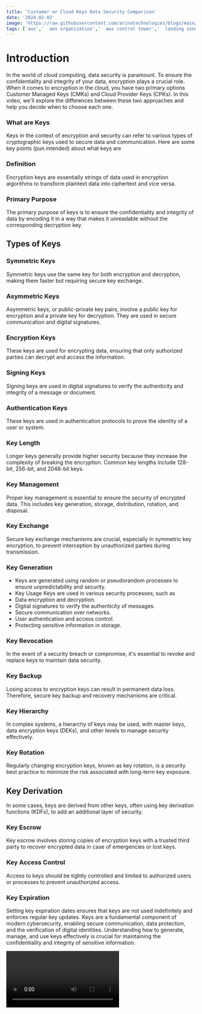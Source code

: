 ```yaml
---
title: 'Customer or Cloud Keys Data Security Comparison'
date: '2024-02-02'
image: 'https://raw.githubusercontent.com/arinatechnologies/blogs/main/images/cpkvscmk.webp'
tags: ['aws','  aws organization','  aws control tower','  landing zone','  Guardrails']
---
```



# Introduction 
In the world of cloud computing, data security is paramount. To ensure the confidentiality and integrity of your data, encryption plays a crucial role. When it comes to encryption in the cloud, you have two primary options Customer Managed Keys (CMKs) and Cloud Provider Keys (CPKs). In this video, we'll explore the differences between these two approaches and help you decide when to choose each one.
### What are Keys
Keys in the context of encryption and security can refer to various types of cryptographic keys used to secure data and communication. Here are some key points (pun intended) about what keys are
### Definition 
Encryption keys are essentially strings of data used in encryption algorithms to transform plaintext data into ciphertext and vice versa.
### Primary Purpose 
The primary purpose of keys is to ensure the confidentiality and integrity of data by encoding it in a way that makes it unreadable without the corresponding decryption key.
## Types of Keys
### Symmetric Keys 
Symmetric keys use the same key for both encryption and decryption, making them faster but requiring secure key exchange.
### Asymmetric Keys 
Asymmetric keys, or public-private key pairs, involve a public key for encryption and a private key for decryption. They are used in secure communication and digital signatures.
### Encryption Keys 
These keys are used for encrypting data, ensuring that only authorized parties can decrypt and access the information.
### Signing Keys 
Signing keys are used in digital signatures to verify the authenticity and integrity of a message or document.
### Authentication Keys 
These keys are used in authentication protocols to prove the identity of a user or system.
### Key Length 
Longer keys generally provide higher security because they increase the complexity of breaking the encryption. Common key lengths include 128-bit, 256-bit, and 2048-bit keys.
### Key Management 
Proper key management is essential to ensure the security of encrypted data. This includes key generation, storage, distribution, rotation, and disposal.
### Key Exchange 
Secure key exchange mechanisms are crucial, especially in symmetric key encryption, to prevent interception by unauthorized parties during transmission.
### Key Generation 
 - Keys are generated using random or pseudorandom processes to ensure unpredictability and security.
 - Key Usage Keys are used in various security processes, such as
 - Data encryption and decryption.
 - Digital signatures to verify the authenticity of messages.
 - Secure communication over networks.
 - User authentication and access control.
 - Protecting sensitive information in storage.

### Key Revocation 
In the event of a security breach or compromise, it's essential to revoke and replace keys to maintain data security.

### Key Backup 
Losing access to encryption keys can result in permanent data loss. Therefore, secure key backup and recovery mechanisms are critical.

### Key Hierarchy 
In complex systems, a hierarchy of keys may be used, with master keys, data encryption keys (DEKs), and other levels to manage security effectively.

### Key Rotation 
Regularly changing encryption keys, known as key rotation, is a security best practice to minimize the risk associated with long-term key exposure.

## Key Derivation 
In some cases, keys are derived from other keys, often using key derivation functions (KDFs), to add an additional layer of security.

### Key Escrow 
Key escrow involves storing copies of encryption keys with a trusted third party to recover encrypted data in case of emergencies or lost keys.

### Key Access Control 
Access to keys should be tightly controlled and limited to authorized users or processes to prevent unauthorized access.

### Key Expiration 
Setting key expiration dates ensures that keys are not used indefinitely and enforces regular key updates.
Keys are a fundamental component of modern cybersecurity, enabling secure communication, data protection, and the verification of digital identities. Understanding how to generate, manage, and use keys effectively is crucial for maintaining the confidentiality and integrity of sensitive information.

<Video id="Ye1IKteT6Ik" title="Customer or Cloud Keys Data Security Comparison"/>


# Customer Managed Key (CMK)
### What is a CMK?
CMKs are encryption keys that you, the customer, generate and manage.
They provide you with full control over your encryption process, including key generation, rotation, and access management.
### When to Choose CMK
Highly Sensitive Data If you have exceptionally sensitive data, such as personal financial records or medical records, CMKs offer the highest level of control and security.
Compliance Requirements If your industry has strict regulatory requirements (e.g., HIPAA, GDPR), CMKs allow you to meet those standards by maintaining control over encryption keys.
Multi-Cloud Environments If your organization operates in a multi-cloud environment (e.g., AWS, Azure, Google Cloud), CMKs can provide a consistent encryption approach across platforms.
# Cloud Provider Key (CPK)
### What is a CPK?
CPKs are encryption keys managed by your cloud service provider (e.g., AWS, Azure).
They offer convenience, as the provider takes care of key management tasks.
### When to Choose CPK?
Simplicity If you're looking for a hassle-free encryption solution and don't want to manage encryption keys, CPKs are a convenient choice. General Use Cases For many everyday applications and use cases, especially those without stringent compliance requirements, CPKs can be sufficient.
### Cost-Efficiency 
CPKs often come with cost savings because you don't need to allocate resources for key management.
# Comparison

   <table className="Keys">
                                                <tbody>
                                                <tr>
                                                <th>Aspect</th>
                                                <th>Cloud Provider Key (CPK)</th>
                                                <th>Customer Managed Key (CMK)</th>
                                                </tr>
                                                <tr>
                                                <td>Ownership</td>
                                                <td>Cloud provider owns and manages the encryption keys.</td>
                                                <td>Customer owns and manages the encryption keys.</td>
                                                </tr>
                                                <tr>
                                                <td>Control</td>
                                                <td>Limited control as the cloud provider 
                                                manages the keys.</td>
                                                <td>Customer has full control over key usage and policies.</td>
                                                </tr>
                                                <tr>
                                                <td>Use Cases</td>
                                                <td>Suitable for less sensitive workloads or scenarios where ease of use and automation are more important.</td>
                                                <td>Suitable for sensitive and highly regulated workloads where customers need full control over encryption keys.</td>
                                                </tr>
                                                <tr>
                                                <td>Key Management</td>
                                                <td>Cloud provider handles key lifecycle management.</td>
                                                <td>Customers must handle key rotation, backup, and compliance.</td>
                                                </tr>
                                                <tr>
                                                <td>Compliance</td>
                                                <td>May have limitations in meeting certain compliance standards due to limited control.</td>
                                                <td>Enables compliance with strict security and data privacy requirements.</td>
                                                </tr>
                                                <tr>
                                                <td>Integration</td>
                                                <td>Seamlessly integrates with cloud services but may have limitations for custom encryption scenarios.</td>
                                                <td>Integrates with various cloud services and can be used for custom encryption within applications.</td>
                                                </tr>
                                                <tr>
                                                <td>Complexity</td>
                                                <td>Easier to set up and use with less 
                                                management overhead.</td>
                                                <td>Requires more setup and management efforts.</td>
                                                </tr>
                                                <tr>
                                                <td>Cost</td>
                                                <td>Costs are often bundled with cloud service usage and may be lower for CPK.</td>
                                                <td>Costs may include key management and rotation efforts.</td>
                                                </tr>
                                                <tr>
                                                <td>Security</td>
                                                <td>Provides security for data at rest but with fewer options for customization.</td>
                                                <td>Offers a higher level of security and control for sensitive data.</td>
                                                </tr>
                                                <tr>
                                                <td>Key Rotation</td>
                                                <td>Cloud provider manages key rotation.</td>
                                                <td>Customer responsibility for key rotation.</td>
                                                </tr>
                                                <tr>
                                                <td>Access Control</td>
                                                <td>Limited access control as per cloud provider policies.</td>
                                                <td>Customers define and enforce access control policies.</td>
                                                </tr>
                                                <tr>
                                                <td>Disaster Recovery</td>
                                                <td>Cloud provider offers disaster recovery mechanisms for keys.</td>
                                                <td>Customers must have a disaster recovery plan for keys.</td>
                                                </tr>
                                                <tr>
                                                <td>Compliance</td>
                                                <td>May have compliance limitations depending on the cloud provider.</td>
                                                <td>Facilitates compliance with industry regulations and standards.</td>
                                                </tr>
                                                  </tbody>
                                                    </table> 

### Security
CMKs offer the highest level of control and security, making them ideal for highly sensitive data.
CPKs are generally secure but might be a better fit for less sensitive use cases.

### Compliance
CMKs are often preferred when strict compliance with industry regulations is necessary.
CPKs can meet compliance requirements in many cases but may require additional configurations.

### Management Overhead
CMKs require more management effort, including key rotation, access control, and disaster recovery planning.
CPKs offload key management tasks to the cloud provider, reducing management overhead.

### Use Case
CMKs are well-suited for scenarios with unique security needs, while also offering flexibility in multi-cloud ## environments.
CPKs are a great choice for standard use cases and when simplicity is a priority.

# Conclusion 
The choice between Customer Managed Keys (CMKs) and Cloud Provider Keys (CPKs) ultimately depends on your organization's specific requirements. Both approaches have their merits, and a well-thought-out encryption strategy can help you strike the right balance between security, compliance, and convenience. Consider your data's sensitivity, industry regulations, and management preferences when making your decision.
